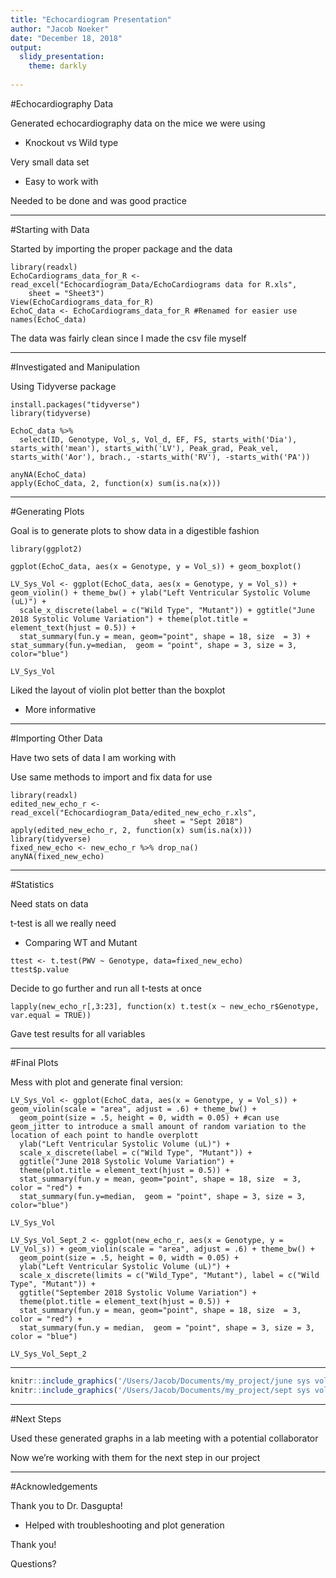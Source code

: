```yaml
---
title: "Echocardiogram Presentation"
author: "Jacob Noeker"
date: "December 18, 2018"
output:
  slidy_presentation:
    theme: darkly
  
---
```


#Echocardiography Data

Generated echocardiography data on the mice we were using

- Knockout vs Wild type

Very small data set

- Easy to work with

Needed to be done and was good practice 

---

#Starting with Data

Started by importing the proper package and the data

```
library(readxl)
EchoCardiograms_data_for_R <- read_excel("Echocardiogram_Data/EchoCardiograms data for R.xls", 
    sheet = "Sheet3")
View(EchoCardiograms_data_for_R)
EchoC_data <- EchoCardiograms_data_for_R #Renamed for easier use
names(EchoC_data)
```

The data was fairly clean since I made the csv file myself

---

#Investigated and Manipulation

Using Tidyverse package

```
install.packages("tidyverse")
library(tidyverse)

EchoC_data %>%
  select(ID, Genotype, Vol_s, Vol_d, EF, FS, starts_with('Dia'), starts_with('mean'), starts_with('LV'), Peak_grad, Peak_vel, starts_with('Aor'), brach., -starts_with('RV'), -starts_with('PA'))

anyNA(EchoC_data)
apply(EchoC_data, 2, function(x) sum(is.na(x)))
```

---

#Generating Plots

Goal is to generate plots to show data in a digestible fashion

```
library(ggplot2)

ggplot(EchoC_data, aes(x = Genotype, y = Vol_s)) + geom_boxplot()

LV_Sys_Vol <- ggplot(EchoC_data, aes(x = Genotype, y = Vol_s)) + geom_violin() + theme_bw() + ylab("Left Ventricular Systolic Volume (uL)") + 
  scale_x_discrete(label = c("Wild Type", "Mutant")) + ggtitle("June 2018 Systolic Volume Variation") + theme(plot.title = element_text(hjust = 0.5)) +
  stat_summary(fun.y = mean, geom="point", shape = 18, size  = 3) + stat_summary(fun.y=median,  geom = "point", shape = 3, size = 3, color="blue") 

LV_Sys_Vol
```

Liked the layout of violin plot better than the boxplot

- More informative

---

#Importing Other Data

Have two sets of data I am working with

Use same methods to import and fix data for use

```
library(readxl)
edited_new_echo_r <- read_excel("Echocardiogram_Data/edited_new_echo_r.xls", 
                                sheet = "Sept 2018")
apply(edited_new_echo_r, 2, function(x) sum(is.na(x)))
library(tidyverse)
fixed_new_echo <- new_echo_r %>% drop_na()
anyNA(fixed_new_echo)
```

---

#Statistics

Need stats on data

t-test is all we really need

- Comparing WT and Mutant

```
ttest <- t.test(PWV ~ Genotype, data=fixed_new_echo)
ttest$p.value
```

Decide to go further and run all t-tests at once

```
lapply(new_echo_r[,3:23], function(x) t.test(x ~ new_echo_r$Genotype, var.equal = TRUE))
```

Gave test results for all variables

---

#Final Plots

Mess with plot and generate final version:

```
LV_Sys_Vol <- ggplot(EchoC_data, aes(x = Genotype, y = Vol_s)) + geom_violin(scale = "area", adjust = .6) + theme_bw() + 
  geom_point(size = .5, height = 0, width = 0.05) + #can use geom_jitter to introduce a small amount of random variation to the location of each point to handle overplott
  ylab("Left Ventricular Systolic Volume (uL)") + 
  scale_x_discrete(label = c("Wild Type", "Mutant")) + 
  ggtitle("June 2018 Systolic Volume Variation") + 
  theme(plot.title = element_text(hjust = 0.5)) +
  stat_summary(fun.y = mean, geom="point", shape = 18, size  = 3, color = "red") + 
  stat_summary(fun.y=median,  geom = "point", shape = 3, size = 3, color="blue") 

LV_Sys_Vol

LV_Sys_Vol_Sept_2 <- ggplot(new_echo_r, aes(x = Genotype, y = LV_Vol_s)) + geom_violin(scale = "area", adjust = .6) + theme_bw() + 
  geom_point(size = .5, height = 0, width = 0.05) + 
  ylab("Left Ventricular Systolic Volume (uL)") + 
  scale_x_discrete(limits = c("Wild_Type", "Mutant"), label = c("Wild Type", "Mutant")) +
  ggtitle("September 2018 Systolic Volume Variation") + 
  theme(plot.title = element_text(hjust = 0.5)) +
  stat_summary(fun.y = mean, geom="point", shape = 18, size  = 3, color = "red") + 
  stat_summary(fun.y = median,  geom = "point", shape = 3, size = 3, color = "blue")

LV_Sys_Vol_Sept_2
```

---

```r
knitr::include_graphics('/Users/Jacob/Documents/my_project/june sys vol.png')
knitr::include_graphics('/Users/Jacob/Documents/my_project/sept sys volume.png')

```

---

#Next Steps

Used these generated graphs in a lab meeting with a potential collaborator

Now we're working with them for the next step in our project

---

#Acknowledgements

Thank you to Dr. Dasgupta!

- Helped with troubleshooting and plot generation

Thank you!

Questions?

